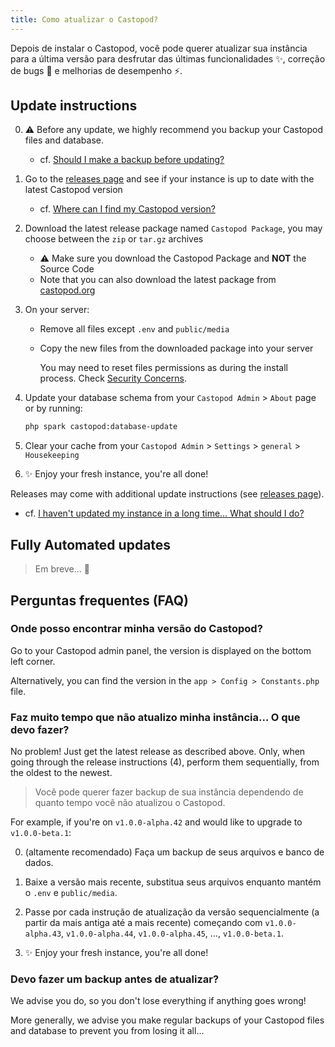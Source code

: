 ```yaml
---
title: Como atualizar o Castopod?
---
```



Depois de instalar o Castopod, você pode querer atualizar sua instância para a
última versão para desfrutar das últimas funcionalidades ✨, correção de bugs 🐛
e melhorias de desempenho ⚡.

## Update instructions

0. ⚠️ Before any update, we highly recommend you backup your Castopod files and
   database.

   - cf.
     [Should I make a backup before updating?](#should-i-make-a-backup-before-updating)

1. Go to the
   [releases page](https://code.castopod.org/adaures/castopod/-/releases) and
   see if your instance is up to date with the latest Castopod version

   - cf.
     [Where can I find my Castopod version?](#where-can-i-find-my-castopod-version)

2. Download the latest release package named `Castopod Package`, you may choose
   between the `zip` or `tar.gz` archives

   - ⚠️ Make sure you download the Castopod Package and **NOT** the Source Code
   - Note that you can also download the latest package from
     [castopod.org](https://castopod.org/)

3. On your server:

   - Remove all files except `.env` and `public/media`
   - Copy the new files from the downloaded package into your server

     <Aside>

     You may need to reset files permissions as during the install process.
     Check [Security Concerns](./security.md).

     </Aside>

4. Update your database schema from your `Castopod Admin` > `About` page or by
   running:

   ```bash
   php spark castopod:database-update
   ```

5. Clear your cache from your `Castopod Admin` > `Settings` > `general` >
   `Housekeeping`

6. ✨ Enjoy your fresh instance, you're all done!

<Aside>

Releases may come with additional update instructions (see
[releases page](https://code.castopod.org/adaures/castopod/-/releases)).

- cf.
  [I haven't updated my instance in a long time… What should I do?](#i-havent-updated-my-instance-in-a-long-time-what-should-i-do)

</Aside>

## Fully Automated updates

> Em breve... 👀

## Perguntas frequentes (FAQ)

### Onde posso encontrar minha versão do Castopod?

Go to your Castopod admin panel, the version is displayed on the bottom left
corner.

Alternatively, you can find the version in the `app > Config > Constants.php`
file.

### Faz muito tempo que não atualizo minha instância… O que devo fazer?

No problem! Just get the latest release as described above. Only, when going
through the release instructions (4), perform them sequentially, from the oldest
to the newest.

> Você pode querer fazer backup de sua instância dependendo de quanto tempo você
> não atualizou o Castopod.

For example, if you're on `v1.0.0-alpha.42` and would like to upgrade to
`v1.0.0-beta.1`:

0. (altamente recomendado) Faça um backup de seus arquivos e banco de dados.

1. Baixe a versão mais recente, substitua seus arquivos enquanto mantém o `.env`
   e `public/media`.

2. Passe por cada instrução de atualização da versão sequencialmente (a partir
   da mais antiga até a mais recente) começando com `v1.0.0-alpha.43`,
   `v1.0.0-alpha.44`, `v1.0.0-alpha.45`, …, `v1.0.0-beta.1`.

3. ✨ Enjoy your fresh instance, you're all done!

### Devo fazer um backup antes de atualizar?

We advise you do, so you don't lose everything if anything goes wrong!

More generally, we advise you make regular backups of your Castopod files and
database to prevent you from losing it all…
